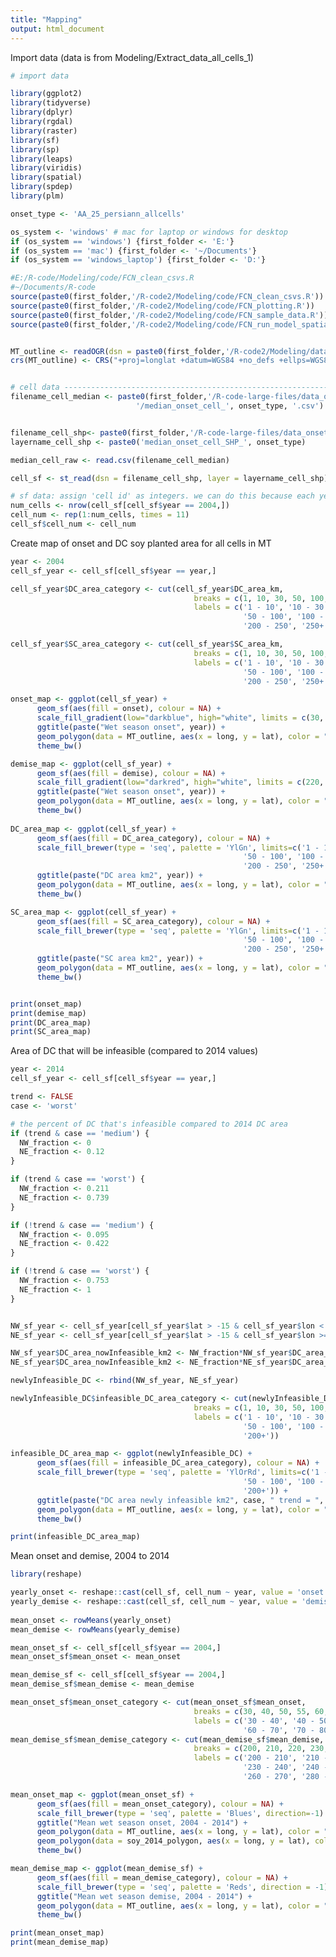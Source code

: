 ```yaml
---
title: "Mapping"
output: html_document
---
```


Import data (data is from Modeling/Extract_data_all_cells_1)

```r
# import data

library(ggplot2)
library(tidyverse)
library(dplyr)
library(rgdal)
library(raster)
library(sf)
library(sp)
library(leaps)
library(viridis)
library(spatial)
library(spdep)
library(plm)

onset_type <- 'AA_25_persiann_allcells'

os_system <- 'windows' # mac for laptop or windows for desktop
if (os_system == 'windows') {first_folder <- 'E:'}
if (os_system == 'mac') {first_folder <- '~/Documents'}
if (os_system == 'windows_laptop') {first_folder <- 'D:'}

#E:/R-code/Modeling/code/FCN_clean_csvs.R
#~/Documents/R-code
source(paste0(first_folder,'/R-code2/Modeling/code/FCN_clean_csvs.R'))
source(paste0(first_folder,'/R-code2/Modeling/code/FCN_plotting.R'))
source(paste0(first_folder,'/R-code2/Modeling/code/FCN_sample_data.R'))
source(paste0(first_folder,'/R-code2/Modeling/code/FCN_run_model_spatial_sampled.R'))


MT_outline <- readOGR(dsn = paste0(first_folder,'/R-code2/Modeling/data/shp/MatoGrossoOutline'), layer = 'MatoGrossoOutline')
crs(MT_outline) <- CRS("+proj=longlat +datum=WGS84 +no_defs +ellps=WGS84 +towgs84=0,0,0")


# cell data -------------------------------------------------------------------------------------------
filename_cell_median <- paste0(first_folder,'/R-code-large-files/data_onset_', onset_type, 
                            '/median_onset_cell_', onset_type, '.csv')


filename_cell_shp<- paste0(first_folder,'/R-code-large-files/data_onset_', onset_type, '/shp')
layername_cell_shp <- paste0('median_onset_cell_SHP_', onset_type)

median_cell_raw <- read.csv(filename_cell_median)

cell_sf <- st_read(dsn = filename_cell_shp, layer = layername_cell_shp)

# sf data: assign 'cell id' as integers. we can do this because each year has same number of cells, didn't mask by planted cells
num_cells <- nrow(cell_sf[cell_sf$year == 2004,])
cell_num <- rep(1:num_cells, times = 11)
cell_sf$cell_num <- cell_num

```

Create map of onset and DC soy planted area for all cells in MT

```r

year <- 2004
cell_sf_year <- cell_sf[cell_sf$year == year,]

cell_sf_year$DC_area_category <- cut(cell_sf_year$DC_area_km, 
                                         breaks = c(1, 10, 30, 50, 100, 150, 200, 250, 400),
                                         labels = c('1 - 10', '10 - 30', '30 - 50', 
                                                    '50 - 100', '100 - 150', '150 - 200',
                                                    '200 - 250', '250+'))

cell_sf_year$SC_area_category <- cut(cell_sf_year$SC_area_km, 
                                         breaks = c(1, 10, 30, 50, 100, 150, 200, 250, 400),
                                         labels = c('1 - 10', '10 - 30', '30 - 50', 
                                                    '50 - 100', '100 - 150', '150 - 200',
                                                    '200 - 250', '250+'))

onset_map <- ggplot(cell_sf_year) +
      geom_sf(aes(fill = onset), colour = NA) +
      scale_fill_gradient(low="darkblue", high="white", limits = c(30, 90)) +
      ggtitle(paste("Wet season onset", year)) +
      geom_polygon(data = MT_outline, aes(x = long, y = lat), color = "black", alpha = 0, linetype = 1) +
      theme_bw()

demise_map <- ggplot(cell_sf_year) +
      geom_sf(aes(fill = demise), colour = NA) +
      scale_fill_gradient(low="darkred", high="white", limits = c(220, 340)) +
      ggtitle(paste("Wet season onset", year)) +
      geom_polygon(data = MT_outline, aes(x = long, y = lat), color = "black", alpha = 0, linetype = 1) +
      theme_bw()
    
DC_area_map <- ggplot(cell_sf_year) +
      geom_sf(aes(fill = DC_area_category), colour = NA) +
      scale_fill_brewer(type = 'seq', palette = 'YlGn', limits=c('1 - 10', '10 - 30', '30 - 50', 
                                                    '50 - 100', '100 - 150', '150 - 200',
                                                    '200 - 250', '250+')) +
      ggtitle(paste("DC area km2", year)) +
      geom_polygon(data = MT_outline, aes(x = long, y = lat), color = "black", alpha = 0, linetype = 1) +
      theme_bw()

SC_area_map <- ggplot(cell_sf_year) +
      geom_sf(aes(fill = SC_area_category), colour = NA) +
      scale_fill_brewer(type = 'seq', palette = 'YlGn', limits=c('1 - 10', '10 - 30', '30 - 50', 
                                                    '50 - 100', '100 - 150', '150 - 200',
                                                    '200 - 250', '250+')) +
      ggtitle(paste("SC area km2", year)) +
      geom_polygon(data = MT_outline, aes(x = long, y = lat), color = "black", alpha = 0, linetype = 1) +
      theme_bw()


print(onset_map)
print(demise_map)
print(DC_area_map)
print(SC_area_map)
```

Area of DC that will be infeasible (compared to 2014 values)
```r

year <- 2014
cell_sf_year <- cell_sf[cell_sf$year == year,]

trend <- FALSE
case <- 'worst'

# the percent of DC that's infeasible compared to 2014 DC area
if (trend & case == 'medium') {
  NW_fraction <- 0
  NE_fraction <- 0.12
}

if (trend & case == 'worst') {
  NW_fraction <- 0.211
  NE_fraction <- 0.739
}

if (!trend & case == 'medium') {
  NW_fraction <- 0.095
  NE_fraction <- 0.422
}

if (!trend & case == 'worst') {
  NW_fraction <- 0.753
  NE_fraction <- 1
}


NW_sf_year <- cell_sf_year[cell_sf_year$lat > -15 & cell_sf_year$lon < -54,]
NE_sf_year <- cell_sf_year[cell_sf_year$lat > -15 & cell_sf_year$lon >= -54,]

NW_sf_year$DC_area_nowInfeasible_km2 <- NW_fraction*NW_sf_year$DC_area_km
NE_sf_year$DC_area_nowInfeasible_km2 <- NE_fraction*NE_sf_year$DC_area_km

newlyInfeasible_DC <- rbind(NW_sf_year, NE_sf_year)

newlyInfeasible_DC$infeasible_DC_area_category <- cut(newlyInfeasible_DC$DC_area_nowInfeasible_km2, 
                                         breaks = c(1, 10, 30, 50, 100, 150, 200, 400),
                                         labels = c('1 - 10', '10 - 30', '30 - 50', 
                                                    '50 - 100', '100 - 150', '150 - 200',
                                                    '200+'))

infeasible_DC_area_map <- ggplot(newlyInfeasible_DC) +
      geom_sf(aes(fill = infeasible_DC_area_category), colour = NA) +
      scale_fill_brewer(type = 'seq', palette = 'YlOrRd', limits=c('1 - 10', '10 - 30', '30 - 50', 
                                                    '50 - 100', '100 - 150', '150 - 200',
                                                    '200+')) +
      ggtitle(paste("DC area newly infeasible km2", case, " trend = ", trend)) +
      geom_polygon(data = MT_outline, aes(x = long, y = lat), color = "black", alpha = 0, linetype = 1) +
      theme_bw()

print(infeasible_DC_area_map)
```

Mean onset and demise, 2004 to 2014

```r
library(reshape)

yearly_onset <- reshape::cast(cell_sf, cell_num ~ year, value = 'onset') %>% subset(select = -c(cell_num))
yearly_demise <- reshape::cast(cell_sf, cell_num ~ year, value = 'demise') %>% subset(select = -c(cell_num))
 
mean_onset <- rowMeans(yearly_onset)
mean_demise <- rowMeans(yearly_demise)

mean_onset_sf <- cell_sf[cell_sf$year == 2004,]
mean_onset_sf$mean_onset <- mean_onset

mean_demise_sf <- cell_sf[cell_sf$year == 2004,]
mean_demise_sf$mean_demise <- mean_demise

mean_onset_sf$mean_onset_category <- cut(mean_onset_sf$mean_onset, 
                                         breaks = c(30, 40, 50, 55, 60, 70, 80, 90),
                                         labels = c('30 - 40', '40 - 50', '50 - 55', '55 - 60',
                                                    '60 - 70', '70 - 80', '80 - 90'))
mean_demise_sf$mean_demise_category <- cut(mean_demise_sf$mean_demise, 
                                         breaks = c(200, 210, 220, 230, 240, 250, 260, 270, 280),
                                         labels = c('200 - 210', '210 - 220', '220 - 230', 
                                                    '230 - 240', '240 - 250', '250 - 260', 
                                                    '260 - 270', '280 - 290'))

mean_onset_map <- ggplot(mean_onset_sf) +
      geom_sf(aes(fill = mean_onset_category), colour = NA) +
      scale_fill_brewer(type = 'seq', palette = 'Blues', direction=-1) +
      ggtitle("Mean wet season onset, 2004 - 2014") +
      geom_polygon(data = MT_outline, aes(x = long, y = lat), color = "black", alpha = 0, linetype = 1) +
      geom_polygon(data = soy_2014_polygon, aes(x = long, y = lat), color = "black", alpha = 0, linetype = 1) +
      theme_bw()

mean_demise_map <- ggplot(mean_demise_sf) +
      geom_sf(aes(fill = mean_demise_category), colour = NA) +
      scale_fill_brewer(type = 'seq', palette = 'Reds', direction = -1) +
      ggtitle("Mean wet season demise, 2004 - 2014") +
      geom_polygon(data = MT_outline, aes(x = long, y = lat), color = "black", alpha = 0, linetype = 1) +
      theme_bw()

print(mean_onset_map)
print(mean_demise_map)

```